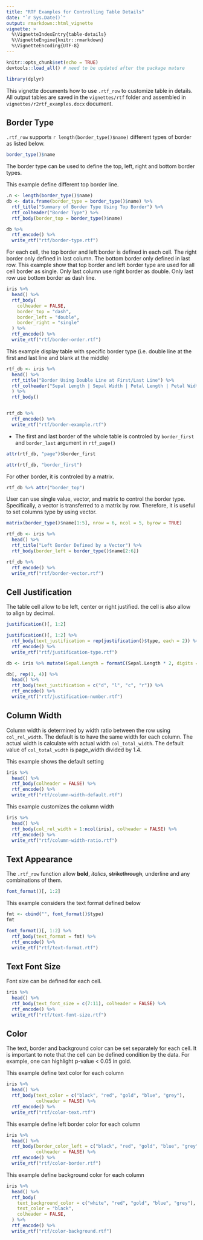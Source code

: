 ```yaml
---
title: "RTF Examples for Controlling Table Details"
date: "`r Sys.Date()`"
output: rmarkdown::html_vignette
vignette: >
  %\VignetteIndexEntry{table-details}
  %\VignetteEngine{knitr::rmarkdown}
  %\VignetteEncoding{UTF-8}
---
```


```r
knitr::opts_chunk$set(echo = TRUE)
devtools::load_all() # need to be updated after the package mature

library(dplyr)
```


This vignette documents how to use `.rtf_row` to customize table in details. All output tables are saved in the `vignettes/rtf` folder and assembled in `vignettes/r2rtf_examples.docx` document. 


## Border Type

`.rtf_row` supports `r length(border_type()$name)` different types of border as listed below. 

```r
border_type()$name
```

The border type can be used to define the top, left, right and bottom border types. 

This example define different top border line. 
```r
.n <- length(border_type()$name)
db <- data.frame(border_type = border_type()$name) %>%
  rtf_title("Summary of Border Type Using Top Border") %>%
  rtf_colheader("Border Type") %>%
  rtf_body(border_top = border_type()$name)

db %>%
  rtf_encode() %>%
  write_rtf("rtf/border-type.rtf")
```


For each cell, the top border and left border is defined in each cell. The right border only defined in last column. 
The bottom border only defined in last row. This example show that top border and left border type are used for all 
cell border as single. Only last column use right border as double. Only last row use bottom border as dash line. 

```r
iris %>%
  head() %>%
  rtf_body(
    colheader = FALSE,
    border_top = "dash",
    border_left = "double",
    border_right = "single"
  ) %>%
  rtf_encode() %>%
  write_rtf("rtf/border-order.rtf")
```

This example display table with specific border type (i.e. double line at the first and last line and blank at the middle)
```r
rtf_db <- iris %>%
  head() %>%
  rtf_title("Border Using Double Line at First/Last Line") %>%
  rtf_colheader("Sepal Length | Sepal Width | Petal Length | Petal Width | Species"
  ) %>%
  rtf_body()


rtf_db %>%
  rtf_encode() %>%
  write_rtf("rtf/border-example.rtf")
```

* The first and last border of the whole table is controled by `border_first` and `border_last` argument in `rtf_page()`  

```r
attr(rtf_db, "page")$border_first
```

```r
attr(rtf_db, "border_first")
```

For other border, it is controled by a matrix. 

```r
rtf_db %>% attr("border_top")
```

User can use single value, vector, and matrix to control the border type. Specifically, a vector is transferred to a matrix by row. Therefore, it is useful to set columns type by using vector. 

```r
matrix(border_type()$name[1:5], nrow = 6, ncol = 5, byrow = TRUE)
```

```r
rtf_db <- iris %>%
  head() %>%
  rtf_title("Left Border Defined by a Vector") %>%
  rtf_body(border_left = border_type()$name[2:6])

rtf_db %>%
  rtf_encode() %>%
  write_rtf("rtf/border-vector.rtf")
```


## Cell Justification

The table cell allow to be left, center or right justified. the cell is also allow to align by decimal. 
```r
justification()[, 1:2]
```

```r
justification()[, 1:2] %>%
  rtf_body(text_justification = rep(justification()$type, each = 2)) %>%
  rtf_encode() %>%
  write_rtf("rtf/justification-type.rtf")
```


```r
db <- iris %>% mutate(Sepal.Length = formatC(Sepal.Length * 2, digits = 1, format = "f"))

db[, rep(1, 4)] %>%
  head() %>%
  rtf_body(text_justification = c("d", "l", "c", "r")) %>%
  rtf_encode() %>%
  write_rtf("rtf/justification-number.rtf")
```


## Column Width 

Column width is determined by width ratio between the row using `col_rel_width`. The default is to have the same width for each column. The actual width is calculate with actual width `col_total_width`. The default value of `col_total_width` is page_width divided by 1.4. 

This example shows the default setting
```r
iris %>%
  head() %>%
  rtf_body(colheader = FALSE) %>%
  rtf_encode() %>%
  write_rtf("rtf/column-width-default.rtf")
```

This example customizes the column width
```r
iris %>%
  head() %>%
  rtf_body(col_rel_width = 1:ncol(iris), colheader = FALSE) %>%
  rtf_encode() %>%
  write_rtf("rtf/column-width-ratio.rtf")
```


## Text Appearance 

The `.rtf_row` function allow **bold**, *italics*, ~~strikethrough~~, underline and any combinations of them. 

```r
font_format()[, 1:2]
```

This example considers the text format defined below

```r
fmt <- cbind("", font_format()$type)
fmt
```


```r
font_format()[, 1:2] %>%
  rtf_body(text_format = fmt) %>%
  rtf_encode() %>%
  write_rtf("rtf/text-format.rtf")
```

## Text Font Size

Font size can be defined for each cell. 

```r
iris %>%
  head() %>%
  rtf_body(text_font_size = c(7:11), colheader = FALSE) %>%
  rtf_encode() %>%
  write_rtf("rtf/text-font-size.rtf")
```

## Color

The text, border and background color can be set separately for each cell. It is important to note that the cell can be defined condition by the data. For example, one can highlight p-value < 0.05 in gold. 

This example define text color for each column

```r
iris %>%
  head() %>%
  rtf_body(text_color = c("black", "red", "gold", "blue", "grey"),
           colheader = FALSE) %>%
  rtf_encode() %>%
  write_rtf("rtf/color-text.rtf")
```

This example define left border color for each column

```r
iris %>%
  head() %>%
  rtf_body(border_color_left = c("black", "red", "gold", "blue", "grey"),
           colheader = FALSE) %>%
  rtf_encode() %>%
  write_rtf("rtf/color-border.rtf")
```

This example define background color for each column

```r
iris %>%
  head() %>%
  rtf_body(
    text_background_color = c("white", "red", "gold", "blue", "grey"),
    text_color = "black",
    colheader = FALSE,
  ) %>%
  rtf_encode() %>%
  write_rtf("rtf/color-background.rtf")
```



